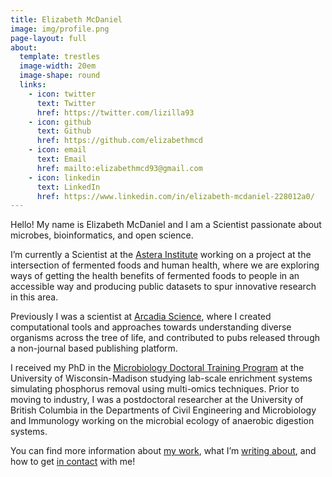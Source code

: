 ```yaml
---
title: Elizabeth McDaniel
image: img/profile.png
page-layout: full
about:
  template: trestles
  image-width: 20em
  image-shape: round
  links:
    - icon: twitter
      text: Twitter
      href: https://twitter.com/lizilla93
    - icon: github
      text: Github
      href: https://github.com/elizabethmcd
    - icon: email
      text: Email
      href: mailto:elizabethmcd93@gmail.com
    - icon: linkedin
      text: LinkedIn
      href: https://www.linkedin.com/in/elizabeth-mcdaniel-228012a0/
---
```


Hello! My name is Elizabeth McDaniel and I am a Scientist passionate about microbes, bioinformatics, and open science.

I'm currently a Scientist at the [Astera Institute](https://astera.org/) working on a project at the intersection of fermented foods and human health, where we are exploring ways of getting the health benefits of fermented foods to people in an accessible way and producing public datasets to spur innovative research in this area.

Previously I was a scientist at [Arcadia Science](https://www.arcadiascience.com/), where I created computational tools and approaches towards understanding diverse organisms across the tree of life, and contributed to pubs released through a non-journal based publishing platform.

I received my PhD in the [Microbiology Doctoral Training Program](https://microbiology.wisc.edu/) at the University of Wisconsin-Madison studying lab-scale enrichment systems simulating phosphorus removal using multi-omics techniques. Prior to moving to industry, I was a postdoctoral researcher at the University of British Columbia in the Departments of Civil Engineering and Microbiology and Immunology working on the microbial ecology of anaerobic digestion systems.

You can find more information about [my work](work.qmd), what I'm [writing about](writing.qmd), and how to get [in contact](contact.qmd) with me! 
